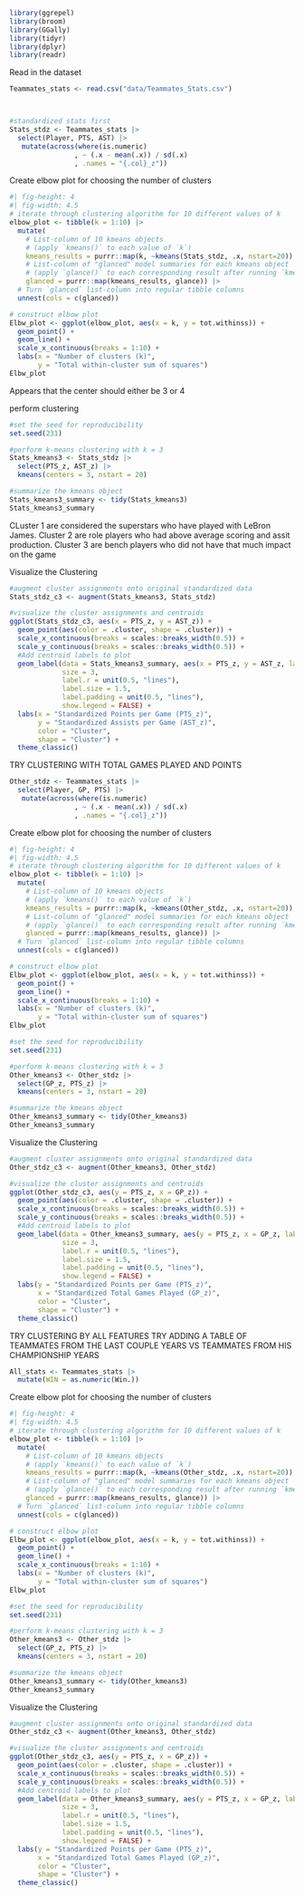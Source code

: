 

```r
library(ggrepel)
library(broom)
library(GGally)
library(tidyr)
library(dplyr)
library(readr)

```


Read in the dataset

```r
Teammates_stats <- read.csv("data/Teammates_Stats.csv")



#standardized stats first
Stats_stdz <- Teammates_stats |>
  select(Player, PTS, AST) |>
   mutate(across(where(is.numeric)
                , ~ (.x - mean(.x)) / sd(.x)
                , .names = "{.col}_z"))
```


Create elbow plot for choosing the number of clusters

```r
#| fig-height: 4
#| fig-width: 4.5
# iterate through clustering algorithm for 10 different values of k
elbow_plot <- tibble(k = 1:10) |>
  mutate(
    # List-column of 10 kmeans objects 
    # (apply `kmeans()` to each value of `k`)
    kmeans_results = purrr::map(k, ~kmeans(Stats_stdz, .x, nstart=20)),
    # List-column of "glanced" model summaries for each kmeans object
    # (apply `glance()` to each corresponding result after running `kmeans()`)
    glanced = purrr::map(kmeans_results, glance)) |>
  # Turn `glanced` list-column into regular tibble columns
  unnest(cols = c(glanced))

# construct elbow plot
Elbw_plot <- ggplot(elbow_plot, aes(x = k, y = tot.withinss)) +
  geom_point() + 
  geom_line() +
  scale_x_continuous(breaks = 1:10) +
  labs(x = "Number of clusters (k)", 
       y = "Total within-cluster sum of squares")
Elbw_plot
```

Appears that the center should either be 3 or 4


perform clustering

```r
#set the seed for reproducibility
set.seed(231)

#perform k-means clustering with k = 3
Stats_kmeans3 <- Stats_stdz |>
  select(PTS_z, AST_z) |>
  kmeans(centers = 3, nstart = 20)

#summarize the kmeans object
Stats_kmeans3_summary <- tidy(Stats_kmeans3)
Stats_kmeans3_summary


```

CLuster 1 are considered the superstars who have played with LeBron James. Cluster 2 are role players who had above average scoring and assit production. Cluster 3 are bench players who did not have that much impact on the game



Visualize the Clustering

```r

#augment cluster assignments onto original standardized data
Stats_stdz_c3 <- augment(Stats_kmeans3, Stats_stdz)

#visualize the cluster assignments and centroids
ggplot(Stats_stdz_c3, aes(x = PTS_z, y = AST_z)) + 
  geom_point(aes(color = .cluster, shape = .cluster)) +
  scale_x_continuous(breaks = scales::breaks_width(0.5)) +
  scale_y_continuous(breaks = scales::breaks_width(0.5)) +
  #Add centroid labels to plot
  geom_label(data = Stats_kmeans3_summary, aes(x = PTS_z, y = AST_z, label = cluster, color = cluster),
             size = 3,
             label.r = unit(0.5, "lines"),
             label.size = 1.5,
             label.padding = unit(0.5, "lines"),
             show.legend = FALSE) +
  labs(x = "Standardized Points per Game (PTS_z)",
       y = "Standardized Assists per Game (AST_z)",
       color = "Cluster",
       shape = "Cluster") +
  theme_classic()

```


TRY CLUSTERING WITH TOTAL GAMES PLAYED AND POINTS


```r
Other_stdz <- Teammates_stats |>
  select(Player, GP, PTS) |>
   mutate(across(where(is.numeric)
                , ~ (.x - mean(.x)) / sd(.x)
                , .names = "{.col}_z"))


```


Create elbow plot for choosing the number of clusters

```r
#| fig-height: 4
#| fig-width: 4.5
# iterate through clustering algorithm for 10 different values of k
elbow_plot <- tibble(k = 1:10) |>
  mutate(
    # List-column of 10 kmeans objects 
    # (apply `kmeans()` to each value of `k`)
    kmeans_results = purrr::map(k, ~kmeans(Other_stdz, .x, nstart=20)),
    # List-column of "glanced" model summaries for each kmeans object
    # (apply `glance()` to each corresponding result after running `kmeans()`)
    glanced = purrr::map(kmeans_results, glance)) |>
  # Turn `glanced` list-column into regular tibble columns
  unnest(cols = c(glanced))

# construct elbow plot
Elbw_plot <- ggplot(elbow_plot, aes(x = k, y = tot.withinss)) +
  geom_point() + 
  geom_line() +
  scale_x_continuous(breaks = 1:10) +
  labs(x = "Number of clusters (k)", 
       y = "Total within-cluster sum of squares")
Elbw_plot
```


```r
#set the seed for reproducibility
set.seed(231)

#perform k-means clustering with k = 3
Other_kmeans3 <- Other_stdz |>
  select(GP_z, PTS_z) |>
  kmeans(centers = 3, nstart = 20)

#summarize the kmeans object
Other_kmeans3_summary <- tidy(Other_kmeans3)
Other_kmeans3_summary


```

Visualize the Clustering

```r

#augment cluster assignments onto original standardized data
Other_stdz_c3 <- augment(Other_kmeans3, Other_stdz)

#visualize the cluster assignments and centroids
ggplot(Other_stdz_c3, aes(y = PTS_z, x = GP_z)) + 
  geom_point(aes(color = .cluster, shape = .cluster)) +
  scale_x_continuous(breaks = scales::breaks_width(0.5)) +
  scale_y_continuous(breaks = scales::breaks_width(0.5)) +
  #Add centroid labels to plot
  geom_label(data = Other_kmeans3_summary, aes(y = PTS_z, x = GP_z, label = cluster, color = cluster),
             size = 3,
             label.r = unit(0.5, "lines"),
             label.size = 1.5,
             label.padding = unit(0.5, "lines"),
             show.legend = FALSE) +
  labs(y = "Standardized Points per Game (PTS_z)",
       x = "Standardized Total Games Played (GP_z)",
       color = "Cluster",
       shape = "Cluster") +
  theme_classic()

```


TRY CLUSTERING BY ALL FEATURES
TRY ADDING A TABLE OF TEAMMATES FROM THE LAST COUPLE YEARS VS TEAMMATES FROM HIS CHAMPIONSHIP YEARS


```r
All_stats <- Teammates_stats |>
  mutate(WIN = as.numeric(Win.))


```


Create elbow plot for choosing the number of clusters

```r
#| fig-height: 4
#| fig-width: 4.5
# iterate through clustering algorithm for 10 different values of k
elbow_plot <- tibble(k = 1:10) |>
  mutate(
    # List-column of 10 kmeans objects 
    # (apply `kmeans()` to each value of `k`)
    kmeans_results = purrr::map(k, ~kmeans(Other_stdz, .x, nstart=20)),
    # List-column of "glanced" model summaries for each kmeans object
    # (apply `glance()` to each corresponding result after running `kmeans()`)
    glanced = purrr::map(kmeans_results, glance)) |>
  # Turn `glanced` list-column into regular tibble columns
  unnest(cols = c(glanced))

# construct elbow plot
Elbw_plot <- ggplot(elbow_plot, aes(x = k, y = tot.withinss)) +
  geom_point() + 
  geom_line() +
  scale_x_continuous(breaks = 1:10) +
  labs(x = "Number of clusters (k)", 
       y = "Total within-cluster sum of squares")
Elbw_plot
```


```r
#set the seed for reproducibility
set.seed(231)

#perform k-means clustering with k = 3
Other_kmeans3 <- Other_stdz |>
  select(GP_z, PTS_z) |>
  kmeans(centers = 3, nstart = 20)

#summarize the kmeans object
Other_kmeans3_summary <- tidy(Other_kmeans3)
Other_kmeans3_summary


```

Visualize the Clustering

```r

#augment cluster assignments onto original standardized data
Other_stdz_c3 <- augment(Other_kmeans3, Other_stdz)

#visualize the cluster assignments and centroids
ggplot(Other_stdz_c3, aes(y = PTS_z, x = GP_z)) + 
  geom_point(aes(color = .cluster, shape = .cluster)) +
  scale_x_continuous(breaks = scales::breaks_width(0.5)) +
  scale_y_continuous(breaks = scales::breaks_width(0.5)) +
  #Add centroid labels to plot
  geom_label(data = Other_kmeans3_summary, aes(y = PTS_z, x = GP_z, label = cluster, color = cluster),
             size = 3,
             label.r = unit(0.5, "lines"),
             label.size = 1.5,
             label.padding = unit(0.5, "lines"),
             show.legend = FALSE) +
  labs(y = "Standardized Points per Game (PTS_z)",
       x = "Standardized Total Games Played (GP_z)",
       color = "Cluster",
       shape = "Cluster") +
  theme_classic()

```





